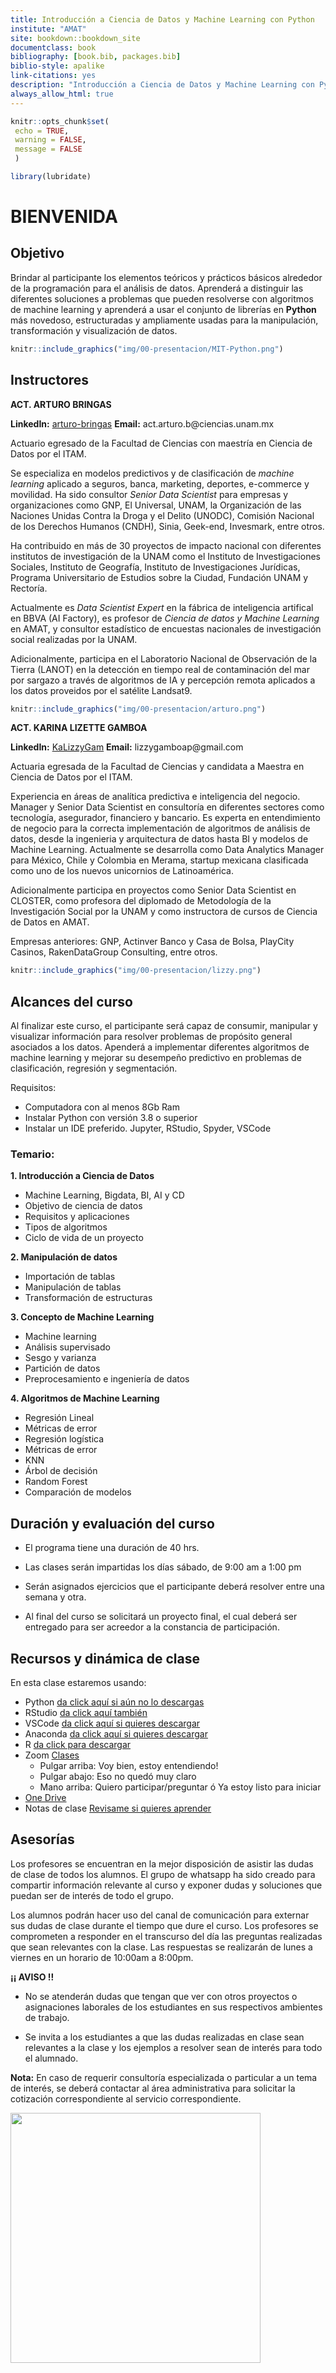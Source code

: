 ```yaml
---
title: Introducción a Ciencia de Datos y Machine Learning con Python
institute: "AMAT"
site: bookdown::bookdown_site
documentclass: book
bibliography: [book.bib, packages.bib]
biblio-style: apalike
link-citations: yes
description: "Introducción a Ciencia de Datos y Machine Learning con Python"
always_allow_html: true
---
```


```r
knitr::opts_chunk$set(
 echo = TRUE,
 warning = FALSE, 
 message = FALSE
 )

library(lubridate)
```

# BIENVENIDA {-}

## Objetivo {-}

Brindar al participante los elementos teóricos y prácticos básicos alrededor de la programación para el análisis de datos. Aprenderá a distinguir las diferentes soluciones a problemas que pueden resolverse con algoritmos de machine learning y aprenderá a usar el conjunto de librerías en **Python** más novedoso, estructuradas y ampliamente usadas para la manipulación, transformación y visualización de datos. 

```r
knitr::include_graphics("img/00-presentacion/MIT-Python.png")
```

## Instructores {-} 

**ACT. ARTURO BRINGAS** 

**LinkedIn:** [arturo-bringas](https://www.linkedin.com/in/arturo-bringas/)
**Email:** act.arturo.b@ciencias.unam.mx

Actuario egresado de la Facultad de Ciencias con maestría en Ciencia de Datos por el ITAM. 

Se especializa en modelos predictivos y de clasificación de *machine learning* aplicado a seguros, banca, marketing, deportes, e-commerce y movilidad. Ha sido consultor *Senior Data Scientist* para empresas y organizaciones como GNP, El Universal, UNAM, la Organización de las Naciones Unidas Contra la Droga y el Delito (UNODC), Comisión Nacional de los Derechos Humanos (CNDH), Sinia, Geek-end, Invesmark, entre otros. 

Ha contribuido en más de 30 proyectos de impacto nacional con diferentes institutos de investigación de la UNAM como el Instituto de Investigaciones Sociales, Instituto de Geografía, Instituto de Investigaciones Jurídicas, Programa Universitario de Estudios sobre la Ciudad, Fundación UNAM y Rectoría.

Actualmente es *Data Scientist Expert* en la fábrica de inteligencia artifical en BBVA (AI Factory), es profesor de *Ciencia de datos y Machine Learning* en AMAT, y consultor estadístico de encuestas nacionales de investigación social realizadas por la UNAM.

Adicionalmente, participa en el Laboratorio Nacional de Observación de la Tierra (LANOT) en la detección en tiempo real de contaminación del mar por sargazo a través de algoritmos de IA y percepción remota aplicados a los datos proveidos por el satélite Landsat9.

```r
knitr::include_graphics("img/00-presentacion/arturo.png")
```

**ACT. KARINA LIZETTE GAMBOA** 

**LinkedIn:** [KaLizzyGam ](https://www.linkedin.com/in/kalizzygam/)
**Email:**  lizzygamboap@gmail.com

Actuaria egresada de la Facultad de Ciencias y candidata a Maestra en
Ciencia de Datos por el ITAM.

Experiencia en áreas de analítica predictiva e inteligencia del negocio. Manager y Senior
Data Scientist en consultoría en diferentes sectores como tecnología, asegurador,
financiero y bancario. Es experta en entendimiento de negocio para la correcta
implementación de algoritmos de análisis de datos, desde la ingenieria y arquitectura de datos hasta BI y modelos de Machine Learning. 
Actualmente se desarrolla como Data Analytics Manager para México, Chile y Colombia en Merama,
startup mexicana clasificada como uno de los nuevos unicornios de Latinoamérica.

Adicionalmente participa en proyectos como Senior Data Scientist en CLOSTER, como profesora del diplomado de Metodología de la Investigación Social por la UNAM y como instructora de cursos de Ciencia de Datos en AMAT.

Empresas anteriores: GNP, Actinver Banco y Casa de Bolsa, PlayCity Casinos,
RakenDataGroup Consulting, entre otros.

```r
knitr::include_graphics("img/00-presentacion/lizzy.png")
```


## Alcances del curso {-}

Al finalizar este curso, el participante será capaz de consumir, manipular y visualizar información para resolver problemas de propósito general asociados a los datos. Apenderá a implementar diferentes algoritmos de machine learning y mejorar su desempeño predictivo en problemas de clasificación, regresión y segmentación.

Requisitos: 

- Computadora con al menos 8Gb Ram 
- Instalar Python con versión 3.8 o superior
- Instalar un IDE preferido. Jupyter, RStudio, Spyder, VSCode

### Temario: {-}

**1.	Introducción a Ciencia de Datos**

*	Machine Learning, Bigdata, BI, AI y CD
*	Objetivo de ciencia de datos
*	Requisitos y aplicaciones
*	Tipos de algoritmos
*	Ciclo de vida de un proyecto

**2.	Manipulación  de datos**

*	Importación de tablas
* Manipulación de tablas
*	Transformación de estructuras


**3.	Concepto de Machine Learning**

*	Machine learning
*	Análisis supervisado
*	Sesgo y varianza
*	Partición de datos
*	Preprocesamiento e ingeniería de datos

**4.	Algoritmos de Machine Learning**

*	Regresión Lineal
*	Métricas de error
*	Regresión logística
*	Métricas de error
*	KNN
*	Árbol de decisión
*	Random Forest
*	Comparación de modelos


## Duración y evaluación del curso {-}

* El programa tiene una duración de 40 hrs.

* Las clases serán impartidas los días sábado, de 9:00 am a 1:00 pm 

* Serán asignados ejercicios que el participante deberá resolver entre una semana y otra.

* Al final del curso se solicitará un proyecto final, el cual deberá ser entregado para ser acreedor a la constancia de participación.


## Recursos y dinámica de clase {-}

En esta clase estaremos usando: 

* Python [da click aquí si aún no lo descargas](https://www.python.org/downloads/)
* RStudio [da click aquí también](https://www.rstudio.com/products/rstudio/download/)
* VSCode [da click aquí si quieres descargar](https://code.visualstudio.com/download)
* Anaconda [da click aquí si quieres descargar](https://www.anaconda.com/download)
* R [da click para descargar](https://cran.itam.mx/)
* Zoom [Clases](https://us02web.zoom.us/j/5155440751?pwd=YzJCOGF0VnlZdlZlS0Fpc3MvZEhadz09)
  - Pulgar arriba: Voy bien, estoy entendiendo! 
  - Pulgar abajo: Eso no quedó muy claro
  - Mano arriba: Quiero participar/preguntar ó Ya estoy listo para iniciar 
* [One Drive](https://1drv.ms/f/s!AuOiA083gYHmhKkSqFQPpDQq8dfG5A)
* Notas de clase [Revisame si quieres aprender](https://acturio.github.io/amt23_01intro2dsml_py/) 




## Asesorías {-}

Los profesores se encuentran en la mejor disposición de asistir las dudas de clase de todos los alumnos. El grupo de whatsapp ha sido creado para compartir información relevante al curso y exponer dudas y soluciones que puedan ser de interés de todo el grupo. 

Los alumnos podrán hacer uso del canal de comunicación para externar sus dudas de clase durante el tiempo que dure el curso. Los profesores se comprometen a responder en el transcurso del día las preguntas realizadas que sean relevantes con la clase. Las respuestas se realizarán de lunes a viernes en un horario de 10:00am a 8:00pm. 

::: {.infobox .important data-latex="{important}"}
**¡¡ AVISO !!**

* No se atenderán dudas que tengan que ver con otros proyectos o asignaciones laborales de los estudiantes en sus respectivos ambientes de trabajo.

* Se invita a los estudiantes a que las dudas realizadas en clase sean relevantes a la clase y los ejemplos a resolver sean de interés para todo el alumnado.
:::

**Nota:** En caso de requerir consultoría especializada o particular a un tema de interés, se deberá contactar al área administrativa para solicitar la cotización correspondiente al servicio correspondiente.


<div class="watermark"><img src="img/header.png" width="400"></div>

